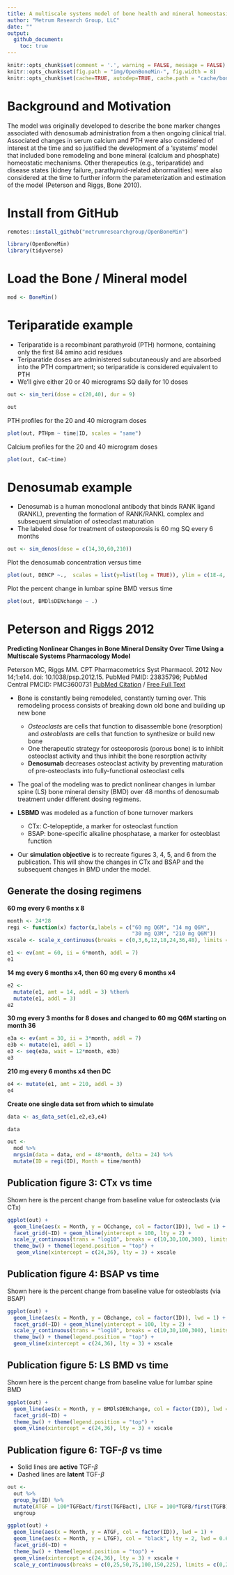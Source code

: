 ```yaml
---
title: A multiscale systems model of bone health and mineral homeostasis
author: "Metrum Research Group, LLC"
date: ""
output: 
  github_document:
    toc: true
---
```


```r
knitr::opts_chunk$set(comment = '.', warning = FALSE, message = FALSE)
knitr::opts_chunk$set(fig.path = "img/OpenBoneMin-", fig.width = 8)
knitr::opts_chunk$set(cache=TRUE, autodep=TRUE, cache.path = "cache/bone/")

```

# Background and Motivation

The model was originally developed to describe the bone marker changes associated with denosumab administration from a then ongoing clinical trial. Associated changes in serum calcium and PTH were also considered of interest at the time and so justified the development of a 'systems' model that included bone remodeling and bone mineral (calcium and phosphate) homeostatic mechanisms. Other therapeutics (e.g., teriparatide) and disease states (kidney failure, parathyroid-related abnormalities) were also considered at the time to further inform the parameterization and estimation of the model (Peterson and Riggs, Bone 2010).

# Install from GitHub

```r
remotes::install_github("metrumresearchgroup/OpenBoneMin")
```

```r
library(OpenBoneMin)
library(tidyverse)
```


# Load the Bone / Mineral model
```r
mod <- BoneMin()
```


# Teriparatide example

- Teriparatide is a recombinant parathyroid (PTH) hormone, containing only the 
first 84 amino acid residues
- Teriparatide doses are administered subcutaneously and are absorbed into
the PTH compartment; so teriparatide is considered equivalent to PTH 
- We'll give either 20 or 40 micrograms SQ daily for 10 doses
```r
out <- sim_teri(dose = c(20,40), dur = 9)

out
```

PTH profiles for the 20 and 40 microgram doses

```r
plot(out, PTHpm ~ time|ID, scales = "same")
```


Calcium profiles for the 20 and 40 microgram doses

```r
plot(out, CaC~time)
```


# Denosumab example

- Denosumab is a human monoclonal antibody that binds RANK ligand (RANKL), 
preventing the formation of RANK/RANKL complex and subsequent simulation 
of osteoclast maturation
- The labeled dose for treatment of osteoporosis is 60 mg SQ every 6 months

```r
out <- sim_denos(dose = c(14,30,60,210))
```

Plot the denosumab concentration versus time

```r
plot(out, DENCP ~.,  scales = list(y=list(log = TRUE)), ylim = c(1E-4, 10E5))
```

Plot the percent change in lumbar spine BMD versus time
```r
plot(out, BMDlsDENchange ~ .)
```

# Peterson and Riggs 2012


__Predicting Nonlinear Changes in Bone Mineral Density Over Time Using a 
Multiscale Systems Pharmacology Model__

Peterson MC, Riggs MM. CPT Pharmacometrics Syst Pharmacol. 2012 Nov 14;1:e14. 
doi: 10.1038/psp.2012.15. PubMed PMID: 23835796; PubMed Central PMCID: 
PMC3600731 [PubMed Citation](https://www.ncbi.nlm.nih.gov/pubmed/23835796) / [Free 
Full Text](https://www.ncbi.nlm.nih.gov/pmc/articles/PMC3600731)


- Bone is constantly being remodeled, constantly turning over.  This remodeling 
  process consists of breaking down old bone and building up new bone
    - *Osteoclasts* are cells that function to disassemble bone (resorption) and 
      *osteoblasts* are cells that function to synthesize or build new bone
    - One therapeutic strategy for osteoporosis (porous bone) is to inhibit 
      osteoclast activity and thus inhibit the bone resorption  activity  
    - __Denosumab__ decreases osteoclast activity by preventing maturation of
      pre-osteoclasts into fully-functional osteoclast cells

- The goal of the modeling was to predict nonlinear changes in lumbar spine (LS)
  bone mineral density (BMD) over 48 months of denosumab treatment under
  different dosing regimens. 

- __LSBMD__ was modeled as a function of bone turnover markers
     - CTx: C-telopeptide, a marker for osteoclast function
     - BSAP: bone-specific alkaline phosphatase, a marker for osteoblast 
       function

- Our __simulation objective__ is to recreate figures 3, 4, 5, and 6 from 
the publication.  This will show the changes in CTx and BSAP and the 
subsequent changes in BMD under the model.   

## Generate the dosing regimens

__60 mg every 6 months x 8__

```r
month <- 24*28
regi <- function(x) factor(x,labels = c("60 mg Q6M", "14 mg Q6M", 
                                        "30 mg Q3M", "210 mg Q6M"))
xscale <- scale_x_continuous(breaks = c(0,3,6,12,18,24,36,48), limits = c(0,48))
```

```r

e1 <- ev(amt = 60, ii = 6*month, addl = 7)
e1
```

__14 mg every 6 months x4, then 60 mg every 6 months x4__
```r
e2 <- 
  mutate(e1, amt = 14, addl = 3) %then% 
  mutate(e1, addl = 3)
e2
```

__30 mg every 3 months for 8 doses and changed to 60 mg Q6M starting 
on month 36__

```r
e3a <- ev(amt = 30, ii = 3*month, addl = 7)
e3b <- mutate(e1, addl = 1)
e3 <- seq(e3a, wait = 12*month, e3b)
e3
```


__210 mg every 6 months x4 then DC__
```r
e4 <- mutate(e1, amt = 210, addl = 3)
e4
```


__Create one single data set from which to simulate__
```r
data <- as_data_set(e1,e2,e3,e4)

data
```

```r
out <- 
  mod %>%
  mrgsim(data = data, end = 48*month, delta = 24) %>% 
  mutate(ID = regi(ID), Month = time/month)
```

## Publication figure 3: CTx vs time

Shown here is the percent change from baseline value for osteoclasts (via CTx)

```r
ggplot(out) + 
  geom_line(aes(x = Month, y = OCchange, col = factor(ID)), lwd = 1) + 
  facet_grid(~ID) + geom_hline(yintercept = 100, lty = 2) +
  scale_y_continuous(trans = "log10", breaks = c(10,30,100,300), limits = c(5,300)) + 
  theme_bw() + theme(legend.position = "top") +
   geom_vline(xintercept = c(24,36), lty = 3) + xscale
```

## Publication figure 4: BSAP vs time

Shown here is the percent change from baseline value for osteoblasts (via BSAP)

```r
ggplot(out) + 
  geom_line(aes(x = Month, y = OBchange, col = factor(ID)), lwd = 1) + 
  facet_grid(~ID) + geom_hline(yintercept = 100, lty = 2) +
  scale_y_continuous(trans = "log10", breaks = c(10,30,100,300), limits = c(5,300)) +
  theme_bw() + theme(legend.position = "top") + 
  geom_vline(xintercept = c(24,36), lty = 3) + xscale
```

## Publication figure 5: LS BMD vs time

Shown here is the percent change from baseline value for lumbar spine BMD

```r
ggplot(out) + 
  geom_line(aes(x = Month, y = BMDlsDENchange, col = factor(ID)), lwd = 1) + 
  facet_grid(~ID) + 
  theme_bw() + theme(legend.position = "top") + 
  geom_vline(xintercept = c(24,36), lty = 3) + xscale
``` 


## Publication figure 6: TGF-$\beta$ vs time

- Solid lines are __active__ TGF-$\beta$
- Dashed lines are __latent__ TGF-$\beta$

```r
out <- 
  out %>%
  group_by(ID) %>%
  mutate(ATGF = 100*TGFBact/first(TGFBact), LTGF = 100*TGFB/first(TGFB)) %>%
  ungroup

ggplot(out) + 
  geom_line(aes(x = Month, y = ATGF, col = factor(ID)), lwd = 1) + 
  geom_line(aes(x = Month, y = LTGF), col = "black", lty = 2, lwd = 0.6) + 
  facet_grid(~ID) + 
  theme_bw() + theme(legend.position = "top") + 
  geom_vline(xintercept = c(24,36), lty = 3) + xscale +
  scale_y_continuous(breaks = c(0,25,50,75,100,150,225), limits = c(0,225)) 
```